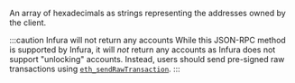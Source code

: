 An array of hexadecimals as strings representing the addresses owned by the client.

:::caution Infura will not return any accounts
While this JSON-RPC method is supported by Infura, it will _not_ return any accounts as Infura does not support "unlocking" accounts. Instead, users should send pre-signed raw transactions using [`eth_sendRawTransaction`](../ethereum/json-rpc-methods/eth_sendrawtransaction.mdx).
:::
